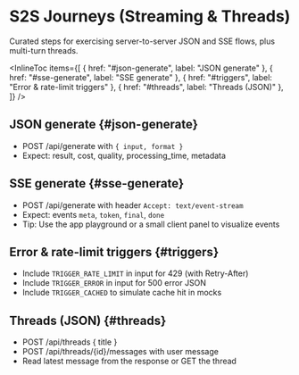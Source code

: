 
# S2S Journeys (Streaming & Threads)

<Meta title="Lab/S2S Journeys" />

Curated steps for exercising server-to-server JSON and SSE flows, plus multi-turn threads.

<InlineToc
  items={[
    { href: "#json-generate", label: "JSON generate" },
    { href: "#sse-generate", label: "SSE generate" },
    { href: "#triggers", label: "Error & rate-limit triggers" },
    { href: "#threads", label: "Threads (JSON)" },
  ]}
/>

## JSON generate {#json-generate}
- POST /api/generate with `{ input, format }`
- Expect: result, cost, quality, processing_time, metadata

## SSE generate {#sse-generate}
- POST /api/generate with header `Accept: text/event-stream`
- Expect: events `meta`, `token`, `final`, `done`
- Tip: Use the app playground or a small client panel to visualize events

## Error & rate-limit triggers {#triggers}
- Include `TRIGGER_RATE_LIMIT` in input for 429 (with Retry-After)
- Include `TRIGGER_ERROR` in input for 500 error JSON
- Include `TRIGGER_CACHED` to simulate cache hit in mocks

## Threads (JSON) {#threads}
- POST /api/threads { title }
- POST /api/threads/{id}/messages with user message
- Read latest message from the response or GET the thread

